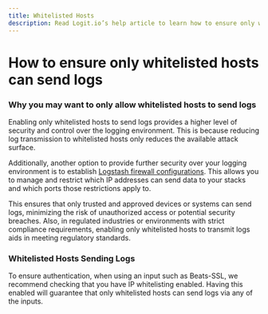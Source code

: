 ```yaml
---
title: Whitelisted Hosts
description: Read Logit.io’s help article to learn how to ensure only whitelisted hosts can send logs via any inputs
---
```


# How to ensure only whitelisted hosts can send logs

### Why you may want to only allow whitelisted hosts to send logs

Enabling only whitelisted hosts to send logs provides a higher level of 
security and control over the logging environment. This is because reducing 
log transmission to whitelisted hosts only reduces the available attack surface. 

Additionally, another option to provide further security over your logging 
environment is to establish [Logstash firewall configurations](/log-management/ingestion-pipeline/configuration/configure-logstash-firewall). 
This allows you to manage and restrict which IP addresses can 
send data to your stacks and which ports those restrictions apply to. 

This ensures that only trusted and approved devices or systems can 
send logs, minimizing the risk of unauthorized access or potential 
security breaches. Also, in regulated industries or environments with 
strict compliance requirements, enabling only whitelisted hosts to 
transmit logs aids in meeting regulatory standards.

### Whitelisted Hosts Sending Logs

To ensure authentication, when using an input such as Beats-SSL, 
we recommend checking that you have IP whitelisting enabled. Having 
this enabled will guarantee that only whitelisted hosts can 
send logs via any of the inputs.